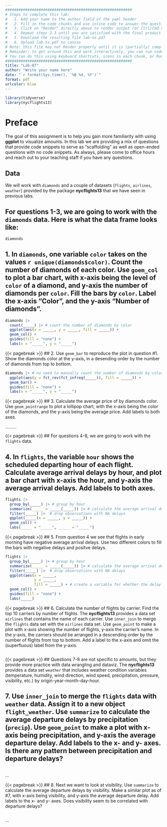 ```yaml
---
#########################################################
# Steps to complete this lab:
#   1. Add your name to the author field of the yaml header
#   2. Fill in the code chunks and use inline code to answer the questions 
#   3. Click on "Render" directly above to render output (or Ctrl/Cmd-Shift-K)
#   4. Repeat steps 2-3 until you are satisfied with the final product
#   5. Download the resulting file lab-xx.pdf
#   6. Upload lab-xx.pdf to canvas
# Note: this file may not Render properly until it is (partially) completed
# Reminder: to get around this and work interactively, you can run code chunks on their own
# You can do this using keyboard shortcuts, icons in each chunk, or Run at the top right of this pane
#########################################################
title: "Lab-07"
author: "Write your name here"
date: "`r format(Sys.time(), '%B %d, %Y')`"
format: pdf
urlcolor: blue
---
```


```r
library(tidyverse)
library(nycflights13)
```

# Preface

The goal of this assignment is to help you gain more familiarity with using **ggplot** to visualize amounts. In this lab we are providing a mix of questions that provide code snippets to serve as "scaffolding" as well as open-ended questions with no code snippets. As always, please come to office hours and reach out to your teaching staff if you have any questions.

## Data

We will work with `diamonds` and a couple of datasets (`flights`, `airlines`, `weather`) provided by the package **nycflights13** that we have seen in previous labs.

## For questions 1-3, we are going to work with the `diamonds` data. Here is what the data frame looks like:

``` r
diamonds
```


<!--- Please leave the code above unchanged. Questions start from here. --->

## 1. In `diamonds`, one variable `color` takes on the values `r unique(diamonds$color)`. Count the number of diamonds of each color. Use `goem_col` to plot a bar chart, with x-axis being the level of `color` of a diamond, and y-axis the number of diamonds per `color`. Fill the bars by `color`. Label the x-axis "Color", and the y-axis "Number of diamonds".

``` r
diamonds |> 
  count(_____) |> # count the number of diamonds by color
  ggplot(aes(x = _____, y = _____, fill = _____)) +   
  geom_col() +
  guides(fill = "none") +
  labs(x = "_____", y = "_____")
```


{{< pagebreak >}}
## 2. Use `geom_bar` to reproduce the plot in question #1. Show the diamonds color at the y-axis, in a desending order by the number of diamonds from top to bottom.

``` r
diamonds |> # no need to manually count the number of diamonds by color this time
  ggplot(aes(y = fct_rev(fct_infreq(_____)), fill = _____)) +
  geom_bar() +
  guides(fill = "none") +
  labs(x = "_____", y = "_____")
```


{{< pagebreak >}}
## 3. Calculate the average price of by diamonds color. Use `geom_pointrange` to plot a lollipop chart, with the x-axis being the color of the diamonds, and the y-axis being the average price. Add labels to both axes.
<!-- No tips this time! -->

``` r
_____
```


{{< pagebreak >}}
## For questions 4-8, we are going to work with the `flights` data.

## 4. In `flights`, the variable `hour` shows the scheduled departing hour of each flight. Calculate average arrival delays by hour, and plot a bar chart with x-axis the hour, and y-axis the average arrival delays. Add labels to both axes.

``` r
flights |>
  group_by(_____) |> # group by hour
  summarize(_____ = _____(_____)) |> # calculate the average arrival delay (by hour), removing NAs
  filter(_____) |>  # drop observations with NA delays
  ggplot(_____(x = _____, y = _____)) +
  geom_col() +
  labs(_____ = "_____", _____ = "_____")
```


{{< pagebreak >}}
## 5. From question 4 we see that flights in early morning have negative average arrival delays. Use two different colors to fill the bars with negative delays and positve delays.
<!-- Tip: You can generate a new variable indicating whether the average arrival delay is positive or negative. Then use this variable in the fill argument in aesthetics.  -->

``` r
flights |>
  group_by(_____) |> # group by hour
  summarize(_____ = _____(_____)) |> # calculate the average arrival delay (by hour), removing NAs
  filter(_____) |>  # drop observations with NA delays
  ggplot(aes(x = _____,
             y = _____,
             fill = _____) + # create a variable for whether the delay is negative or not
  geom_col() +
  guides(fill = "none") +
  labs(_____)
```


{{< pagebreak >}}
## 6. Calculate the number of flights by carrier. Find the top 10 carriers by number of flights. The **nycflights13** provides a data set `airlines` that contains the name of each carrier. Use `inner_join` to merge the `flights` data set with the `airlines` data set. Use `geom_point` to make a plot with x-axis showing the number of flights, y-axis the carrier's name. In the y-axis, the carriers should be arranged in a descending order by the number of flights from top to bottom. Add a label to the x-axis and omit the (superfluous) label from the y-axis.
<!-- No tips this time! -->

```r

```


{{< pagebreak >}}
## Questions 7-8 are not specific to amounts, but they provide more practice with data wrangling and dataviz. The **nycflights13** provides a data set `weather` that includes weather condition variables (temperature, humidity, wind direction, wind speed, precipitation, pressure, visibility, etc.) by origin-year-month-day-hour.

## 7. Use `inner_join` to merge the `flights` data with `weather` data. Assign it to a new object `flight_weather`. Use `summarize` to calculate the average departure delays by precipitation (`precip`). Use `geom_point` to make a plot with x-axis being precipitation, and y-axis the average departure delay. Add labels to the x- and y- axes. Is there any pattern between precipitation and departure delays?
<!-- No tips this time! -->

``` r

```
...


{{< pagebreak >}}
## 8. Next we want to look at visibility. Use `summarize` to calculate the average departure delays by visibility. Make a similar plot as of #7, with x-axis being visibility, and y-axis the average departure delay. Add labels to the x- and y- axes. Does visibility seem to be correlated with departure delays? 
<!-- No tips this time! -->
 
``` r

```
...

